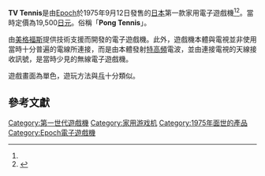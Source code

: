 {{NoteTA
| G1 = Games
}}
{{Infobox VG system
| logo =
| image = File:TV Tennis Electrotennis.jpg
| manufacturer = [[Epoch|Epoch]]
| type = [[電子遊戲機|電子遊戲機]]
| generation = [[遊戲機歷史_(第一世代)|第一世代]]
| lifespan = {{vgrelease new|JP|1975年9月12日}}<ref name="famitsu">{{cite web |url=http://www.famitsu.com/guc/blog/tvgame/11170.html |language=Ja |title=第1回：TVゲームグラフティー[1970年代日本編] |publisher=ファミ通 |date=2012-12-11 |accessdate=2016-05-02 |archive-date=2016-06-30 |archive-url=https://web.archive.org/web/20160630183903/http://www.famitsu.com/guc/blog/tvgame/11170.html |dead-url=no }}</ref>
| discontinued =
| CPU = 無
| media =
| controllers = 漿式控制器
| unitssold = 約10,000
| topgame =
| successor = [[Cassette_Vision|Cassette Vision]]
}}

'''TV Tennis'''是由[[Epoch|Epoch]]於1975年9月12日發售的[[日本|日本]]第一款家用電子遊戲機<ref name="famitsu" /><ref name="epcot">{{cite web |url=http://epoch.jp/info/ep02.html |language=Ja |title=エポック社 沿革 |publisher=エポック社 |date=2010 |accessdate=2016-05-02 |archive-date=2016-05-31 |archive-url=https://web.archive.org/web/20160531000228/http://epoch.jp/info/ep02.html |dead-url=no }}</ref>。當時定價為19,500[[日元|日元]]。俗稱「'''Pong Tennis'''」。

由[[美格福斯|美格福斯]]提供技術支援而開發的電子遊戲機。此外，遊戲機本體與電視並非使用當時十分普遍的電線所連接，而是由本體發射[[特高頻|特高頻]]電波，並由連接電視的天線接收訊號，是當時少見的無線電子遊戲機。

遊戲畫面為單色，遊玩方法與[[乓|乓]]十分類似。

== 參考文獻 ==
{{reflist}}

{{第一世代遊戲機}}
{{电视游戏机}}

[[Category:第一世代遊戲機|Category:第一世代遊戲機]]
[[Category:家用游戏机|Category:家用游戏机]]
[[Category:1975年面世的產品|Category:1975年面世的產品]]
[[Category:Epoch電子遊戲機|Category:Epoch電子遊戲機]]

{{videogame-hardware-stub}}
